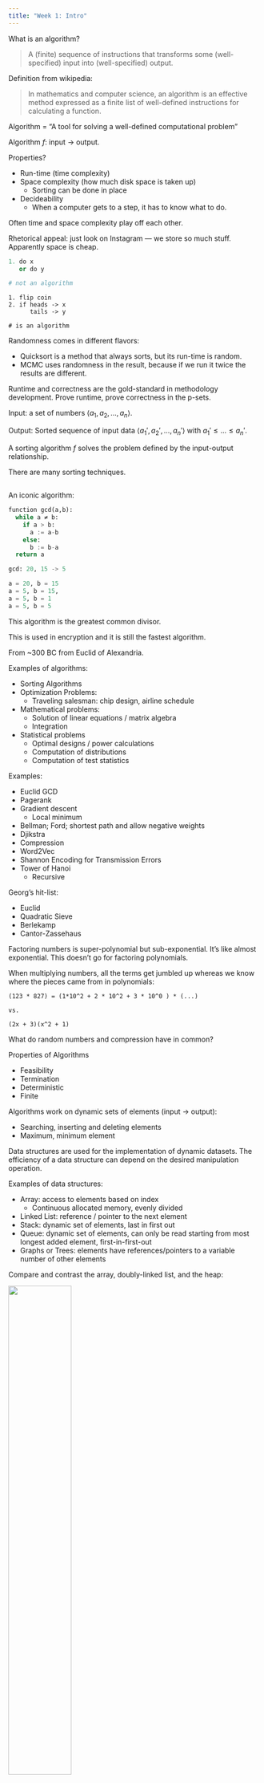```yaml
---
title: "Week 1: Intro"
---
```


What is an algorithm? 

> A (finite) sequence of instructions that transforms
some (well-specified) input into (well-specified) output.

Definition from wikipedia:

> In mathematics and computer science, an algorithm is an 
effective method expressed as a finite list of 
well-defined instructions for calculating a function. 

Algorithm = "A tool for solving a well-defined computational 
problem"

Algorithm $f:$ input $\to$ output.

Properties? 

  - Run-time (time complexity)
  - Space complexity (how much disk space is taken up)
    - Sorting can be done in place
  - Decideability
    - When a computer gets to a step, it has to know what to do. 

Often time and space complexity play off each other. 

Rhetorical appeal: just look on Instagram — we store so much 
stuff. Apparently space is cheap. 


```python
1. do x 
   or do y 

# not an algorithm
```

```
1. flip coin 
2. if heads -> x 
      tails -> y

# is an algorithm
```

Randomness comes in different flavors:

  - Quicksort is a method that always sorts, but its run-time is random. 
  - MCMC uses randomness in the result, because if we run it twice 
the results are different. 

Runtime and correctness are the gold-standard in methodology development.
Prove runtime, prove correctness in the p-sets. 

Input: a set of numbers $\langle a_1, a_2, ..., a_n \rangle$. 

Output: Sorted sequence of input data 
$\langle a_1', a_2', ..., a_n' \rangle$ with 
$a_1' \leq ... \leq a_n'$. 

A sorting algorithm $f$ solves the problem defined by the 
input-output relationship. 

There are many sorting techniques. 

## 

An iconic algorithm: 

:::{.chilltip}
```python
function gcd(a,b): 
  while a ≠ b:
    if a > b:
      a := a-b
    else: 
      b := b-a
  return a

gcd: 20, 15 -> 5 

a = 20, b = 15 
a = 5, b = 15, 
a = 5, b = 1 
a = 5, b = 5
```
:::

This algorithm is the greatest common divisor. 

This is used in encryption and it is still the fastest 
algorithm. 

From ~300 BC from Euclid of Alexandria. 

Examples of algorithms: 

  - Sorting Algorithms 
  - Optimization Problems: 
    - Traveling salesman: chip design, airline schedule 
  - Mathematical problems: 
    - Solution of linear equations / matrix algebra 
    - Integration 
  - Statistical problems 
    - Optimal designs / power calculations 
    - Computation of distributions 
    - Computation of test statistics


Examples: 

  - Euclid GCD 
  - Pagerank 
  - Gradient descent 
    - Local minimum 
  - Bellman; Ford; shortest path and allow negative weights
  - Djikstra 
  - Compression 
  - Word2Vec 
  - Shannon Encoding for Transmission Errors
  - Tower of Hanoi 
    - Recursive

Georg's hit-list: 

  - Euclid 
  - Quadratic Sieve 
  - Berlekamp 
  - Cantor-Zassehaus 

Factoring numbers is super-polynomial but sub-exponential.  It's like 
almost exponential. This doesn't go for factoring polynomials. 

When multiplying numbers, all the terms get jumbled up whereas we know where
the pieces came from in polynomials: 

```
(123 * 827) = (1*10^2 + 2 * 10^2 + 3 * 10^0 ) * (...)

vs. 

(2x + 3)(x^2 + 1)
```

:::{.chilltip}
What do random numbers and compression have in common? 
:::



Properties of Algorithms 

  - Feasibility
  - Termination
  - Deterministic 
  - Finite

Algorithms work on dynamic sets of elements
(input -> output): 

  - Searching, inserting and deleting elements 
  - Maximum, minimum element 

Data structures are used for the implementation of 
dynamic datasets. The efficiency of a data structure
can depend on the desired manipulation operation.

Examples of data structures: 

  - Array: access to elements based on index 
    - Continuous allocated memory, evenly divided
  - Linked List: reference / pointer to the next element 
  - Stack: dynamic set of elements, last in first out
  - Queue: dynamic set of elements, can only be
  read starting from most longest added element,
  first-in-first-out
  - Graphs or Trees: elements have references/pointers to 
  a variable number of other elements

Compare and contrast the array, doubly-linked list, and the heap: 

![](figures/array/array.svg){width='50%' fig-align='center'}

![](figures/list/list.svg){width='100%'}

![](figures/heap/heap.svg){width='100%'}

The array has the property that if every element is of the same 
structure and takes up the same amount of memory, we can access 
the nth element quickly by calculating where it will be in memory 
and looking there. However, to update an array can be annoying 
because if it is growing and the neighboring memory is not free,
we might have to move the whole array. 

The doubly-linked list facilitates things like: 

  - Easy insertions or deletions anywhere
  - Quickly accessing the first and last elements 
  - Easy storage in memory since memory doesn't need to be in 
  one contiguous block

But search algorithms are limited to stepping through the list until a 
desired element is found. 

On the other hand, the heap allows for intelligent searching. Of course heaps
aren't good for everything: for example, accessing the nth element would be easier in an 
array than in a heap. 

References: 

Berlekamp's algorithm
<https://en.wikipedia.org/wiki/Berlekamp%27s_algorithm>

Rotating doubly-linked list: 
<https://tex.stackexchange.com/questions/242044/add-label-to-a-rotated-doubly-linked-list>

